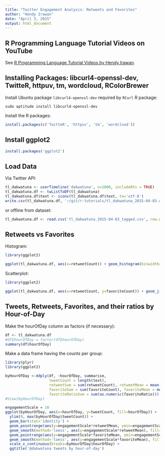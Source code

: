 ```yaml
---
title: "Twitter Engagement Analysis: Retweets and Favorites"
author: "Hendy Irawan"
date: "April 3, 2015"
output: html_document
---
```


## R Programming Language Tutorial Videos on YouTube

See [R Programming Language Tutorial Videos by Hendy Irawan](https://www.youtube.com/playlist?list=PLKF12aQHzSaN6i1mz2a1Sg2DIKsXHlVmE).

## Installing Packages: libcurl4-openssl-dev, TwitteR, httpuv, tm, wordcloud, RColorBrewer

Install Ubuntu package `libcurl4-openssl-dev` required by `RCurl` R package:

```
sudo aptitude install libcurl4-openssl-dev
```

Install the R packages:

```r
install.packages(c('TwitteR', 'httpuv', 'tm', 'wordcloud'))
```

## Install ggplot2

```r
install.packages('ggplot2')
```

## Load Data

Via Twitter API:

```r
tl_dakwatuna <- userTimeline('dakwatuna', n=1000, includeRts = TRUE)
tl_dakwatuna.df <- twListToDF(tl_dakwatuna)
tl_dakwatuna.df$text <- iconv(tl_dakwatuna.df$text, to='utf-8')
write.csv(tl_dakwatuna.df, '~/git/r-tutorials/tl_dakwatuna_2015-04-03.csv')
```

or offline from dataset:

```r
tl_dakwatuna.df <- read.csv('tl_dakwatuna_2015-04-03_tagged.csv', row.names=1)
```

## Retweets vs Favorites

Histogram:

```r
library(ggplot2)

ggplot(tl_dakwatuna.df, aes(x=retweetCount)) + geom_histogram(binwidth=0.1, fill='green') + geom_smooth(stat='bin', binwidth=0.1, colour='darkgreen') + geom_histogram(aes(x=favoriteCount), fill='blue', binwidth=0.1, alpha=0.5) + scale_x_log10() + ggtitle('@dakwatuna engagement')
```

Scatterplot:

```r
library(ggplot2)

ggplot(tl_dakwatuna.df, aes(x=retweetCount, y=favoriteCount)) + geom_jitter() + scale_x_log10() + scale_y_log10() + ggtitle('@dakwatuna retweets vs favorites')
```

## Tweets, Retweets, Favorites, and their ratios by Hour-of-Day

Make the hourOfDay column as factors (if necessary):

```r
df <- tl_dakwatuna.df
#df$hourOfDay = factor(df$hourOfDay)
summary(df$hourOfDay)
```

Make a data frame having the counts per group:

```r
library(plyr)
library(ggplot2)

byHourOfDay <-ddply(df, ~hourOfDay, summarise,
                    tweetCount = length(text),
                    retweetSum = sum(retweetCount), retweetMean = mean(retweetCount), retweetSd = sd(retweetCount), retweetMax = max(retweetCount),
                    favoriteSum = sum(favoriteCount), favoriteMean = mean(favoriteCount), favoriteSd = sd(favoriteCount), favoriteMax = max(favoriteCount),
                    favoriteRatioSum = sum(as.numeric(favoriteRatio)))
#View(byHourOfDay)

engagementScale = 10
ggplot(byHourOfDay, aes(x=hourOfDay, y=tweetCount, fill=hourOfDay)) + 
  ylim(0, max(byHourOfDay$tweetCount)) +
  geom_bar(stat='identity') + 
  geom_pointrange(aes(y=engagementScale*retweetMean, ymin=engagementScale*pmax(retweetMean-retweetSd, 0), ymax=engagementScale*(retweetMean+retweetSd), size=favoriteRatioSum), color='green') +
  geom_smooth(method='loess', aes(y=engagementScale*retweetMean), fill='green', color='green') +
  geom_pointrange(aes(y=engagementScale*favoriteMean, ymin=engagementScale*pmax(favoriteMean-favoriteSd, 0), ymax=engagementScale*(favoriteMean+favoriteSd)), size=1, stat='identity', color='orange') +
  geom_smooth(method='loess', aes(y=engagementScale*favoriteMean), fill='orange', color='orange') +
  scale_x_continuous(breaks=byHourOfDay$hourOfDay) +
  ggtitle('@dakwatuna tweets by hour-of-day')
```
